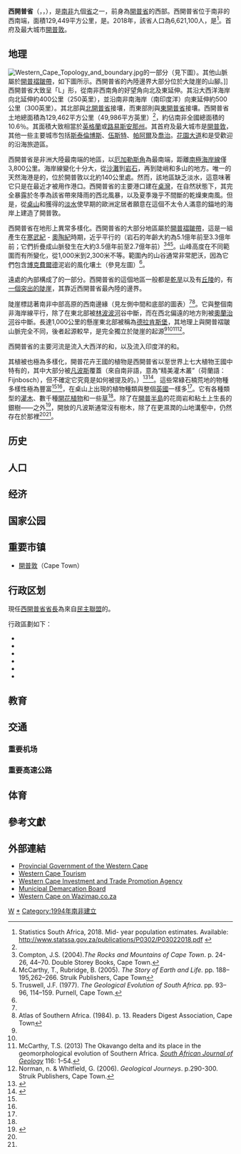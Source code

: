 {{NoteTA
| G1 = Country
| 1=zh-hans:乔治; zh-hant:喬治; zh-hk:佐治
}}
{{Infobox settlement
<!-- See Template:Infobox settlement for additional fields and descriptions -->
| name                            = 西開普省
| native_name                     = Wes-Kaap<br/>Western Cape
| settlement_type                 = {{SAF}}[[南非行政區劃|省份]]
<!-- images, nickname, motto --->
| image_flag                      = Flag of the Western Cape Province.png
| image_shield                    = 
| shield_link                     = 
| motto                           = 好望（Spes Bona）
<!-- maps and coordinates ------>
| image_map                       = Western Cape in South Africa.svg
| mapsize                         = 
| map_alt                         = Map showing the location of the Western Cape in the south-western part of South Africa
| map_caption                     = 西開普省在南非的位置
<!-- location ------------------>
| subdivision_type                = [[國家|國家]]
| subdivision_name                = {{SAF}}
<!-- established --------------->
| established_title               = 成立
| established_date                = 1994年4月27日
<!-- seat, smaller parts ------->
| seat_type                       = 省府<br/>及最大城市
| seat                            = [[开普敦|开普敦]]
| parts_type                      = [[南非自治市列表|区]]
| parts                           = 
| p1                              = {{le|開普敦市大都會自治市|City of Cape Town Metropolitan Municipality|開普敦市}}
| p2                              = {{le|西海岸區自治市|West Coast District Municipality|西海岸}}
| p3                              = {{le|瓦恩蘭角區自治市|Cape Winelands District Municipality|瓦恩蘭角}}
| p4                              = {{le|奧弗貝格區自治市|Overberg District Municipality|奧弗貝格}}
| p5                              = {{le|花園大道區自治市|Garden Route District Municipality|花園大道}}
| p6                              = {{le|中卡魯區自治市|Central Karoo District Municipality|中卡魯}}
| government_footnotes            = 
<!-- government type, leaders -->
| government_type                 = [[议会制|议会制]]
| leader_party                    = [[民主联盟_(南非)|民主联盟]]
| leader_title                    = [[西开普省省长|省长]]
| leader_name                     = {{le|阿伦·温德|Alan Winde}}
| leader_title1                   = 议会
| leader_name1                    = {{le|西开普省议会|Western Cape Provincial Parliament}}
<!-- area ---------------------->
| area_footnotes                  = <ref name="cib2011">{{cite book |title=Census 2011: Census in brief |url=http://www.statssa.gov.za/census/census_2011/census_products/Census_2011_Census_in_brief.pdf |publisher=Statistics South Africa |location=Pretoria |year=2012 |isbn=9780621413885 |access-date=2018-10-22 |archive-date=2015-11-13 |archive-url=https://web.archive.org/web/20151113164744/http://www.statssa.gov.za/census/census_2011/census_products/Census_2011_Census_in_brief.pdf |dead-url=no }}</ref>{{rp|9}}
| area_total_km2                  = 129462
| area_rank                       = {{le|南非各省面積列表|List of South African provinces by area|南非第4位}}
<!-- elevation ----------------->
| elevation_max_m                 = 2325
| elevation_min_m                 = 0
| elevation_max_footnotes         = 
| elevation_min_footnotes         = 
<!-- population ---------------->
| population_total                = 5822734
| population_as_of                = 2011
| population_footnotes            = <ref name="cib2011" />{{rp|18}}<ref>{{cite report |title=Mid-year population estimates, 2018 |publisher=Statistics South Africa |date=31 July 2018 |page=2 |url=http://www.statssa.gov.za/publications/P0302/P03022018.pdf |accessdate=29 July 2018 |archive-date=2018-07-23 |archive-url=https://web.archive.org/web/20180723182517/http://www.statssa.gov.za/publications/P0302/P03022018.pdf |dead-url=no }}</ref>
| population_density_km2          = auto
| population_est                  = 6621100
| pop_est_as_of                   = 2018
| population_rank                 = {{le|南非各省人口列表|List of South African provinces by population|南非第3位}}
| population_density_rank         = {{le|南非各省人口密度列表|List of South African provinces by population density|南非第4位}}
| population_demonym              = 
| population_note                 = 
<!-- demographics (section 1) -->
| demographics_type1              = 族群
| demographics1_footnotes         = <ref name="cib2011" />{{rp|21}}
| demographics1_title1            = [[有色人|有色人]]
| demographics1_info1             = 49%
| demographics1_title2            = [[黑人|黑人]]
| demographics1_info2             = 33%
| demographics1_title3            = [[南非白人|白人]]
| demographics1_info3             = 16%
| demographics1_title4            = [[印度裔南非人|印度裔]]/{{le|亞裔南非人|Asian South Africans|亞裔}}
| demographics1_info4             = 1%
| demographics1_title5            = 其他
| demographics1_info5             = 1%
<!-- demographics (section 2) -->
| demographics_type2              = 语言
| demographics2_footnotes         = <ref name="cib2011" />{{rp|25}}
| demographics2_title1            = [[南非语|南非语]]
| demographics2_info1             = 49.7%
| demographics2_title2            = [[科萨语|科萨语]]
| demographics2_info2             = 31.7%
| demographics2_title3            = [[南非英语|英语]]
| demographics2_info3             = 20.2%
<!-- time zone(s) -------------->
| timezone1                       = [[南非标准时间|南非标准时间]]
| utc_offset1                     = +2
<!-- postal codes, area code --->
| iso_code                        = ZA-WC
|blank_name_sec2                  = [[人类发展指数|HDI]]（2017）
|blank_info_sec2                  = 0.756<ref name="GlobalDataLab">{{Cite web|url=https://hdi.globaldatalab.org/areadata/shdi/|title=Sub-national HDI - Area Database - Global Data Lab|website=hdi.globaldatalab.org|language=en|access-date=2018-09-13|archive-date=2018-09-23|archive-url=https://web.archive.org/web/20180923120638/https://hdi.globaldatalab.org/areadata/shdi/|dead-url=no}}</ref><br/>{{color|#090|高}} · [[南非各省人类发展指数列表|南非第1位]]
<!-- website, footnotes -------->
| website                         = {{URL|http://www.westerncape.gov.za/}}
| footnotes                       = 
}}

'''西開普省'''（{{lang-af|Wes-Kaap}}，{{lang-en|Western Cape}}，{{lang-xh|iNtshona-Koloni}}），是[[南非|南非]]九個[[南非行政區劃|省]]之一，前身為[[開普省|開普省]]的西部。西開普省位于南非的西南端，面積129,449平方公里，是{{le|南非各省面積列表|List of South African provinces by area|南非面積第四大的省份}}。2018年，該省人口為6,621,100人，是{{le|南非各省人口列表|List of South African provinces by population|南非人口第三多的省份}}<ref>Statistics South Africa, 2018. Mid- year population estimates. Available: http://www.statssa.gov.za/publications/P0302/P03022018.pdf {{Wayback|url=http://www.statssa.gov.za/publications/P0302/P03022018.pdf |date=20180723182517 }}</ref>。首府及最大城市[[開普敦|開普敦]]。

== 地理 ==
[[File:Western_Cape_Topology_and_boundary.jpg|thumb]]的一部分（見下圖）。其他山脈屬於[[開普褶皺帶|開普褶皺帶]]，如下圖所示。西開普省的內陸邊界大部分位於大陡崖的山腳。]]
西開普省大致呈「L」形，從南非西南角的好望角向北及東延伸。其沿大西洋海岸向北延伸約400公里（250英里），並沿南非南海岸（南印度洋）向東延伸約500公里（300英里）。其北部與[[北開普省|北開普省]]接壤，而東部則與[[東開普省|東開普省]]接壤。西開普省土地總面積為129,462平方公里（49,986平方英里）<ref name="cib2011" />{{rp|9}}，約佔南非全國總面積的10.6％。其面積大致相當於[[英格蘭|英格蘭]]或[[路易斯安那州|路易斯安那州]]。其首府及最大城市是[[開普敦|開普敦]]，其他一些主要城市包括[[斯泰倫博斯|斯泰倫博斯]]、[[伍斯特_(西開普省)|伍斯特]]、[[帕阿爾|帕阿爾]]及[[喬治_(西開普省)|喬治]]。[[花園大道|花園大道]]和{{le|奧弗貝格|Overberg}}是受歡迎的沿海旅遊區。

西開普省是非洲大陸最南端的地區，以[[厄加勒斯角|厄加勒斯角]]為最南端，距離[[南極|南極]][[海岸線|海岸線]]僅3,800公里。海岸線變化十分大，從[[沙灘|沙灘]]到[[岩石|岩石]]，再到陡峭和多山的地方。唯一的天然海港是{{le|西海岸 (西開普省)|West Coast, Western Cape|西海岸}}的{{le|薩爾達尼亞灣|Saldanha Bay}}，位於開普敦以北約140公里處。然而，該地區缺乏淡水，這意味著它只是在最近才被用作港口。西開普省的主要港口建在[[桌灣|桌灣]]，在自然狀態下，其完全暴露於冬季為該省帶來降雨的西北風暴，以及夏季幾乎不間斷的乾燥東南風。但是，從[[桌山|桌山]]和{{le|魔鬼峰 (開普敦)|Devil's Peak (Cape Town)|魔鬼峰}}獲得的[[淡水|淡水]]使早期的歐洲定居者願意在這個不太令人滿意的錨地的海岸上建造了開普敦。

西開普省在地形上異常多樣化。西開普省的大部分地區屬於[[開普褶皺帶|開普褶皺帶]]，這是一組產生在[[寒武紀|寒武紀]] - [[奧陶紀|奧陶紀]]時期，近乎平行的{{le|桌山砂岩|Table Mountain Sandstone}}（岩石的年齡大約為5.1億年前至3.3億年前；它們折疊成山脈發生在大約3.5億年前至2.7億年前）<ref name=compton>Compton, J.S. (2004).''The Rocks and Mountains of Cape Town''. p. 24-26, 44–70. Double Storey Books, Cape Town.</ref><ref name=McCarthy>McCarthy, T., Rubridge, B. (2005). ''The Story of Earth and Life.'' pp. 188–195,262–266. Struik Publishers, Cape Town</ref><ref name=Truswell>Truswell, J.F. (1977). ''The Geological Evolution of South Africa''. pp. 93–96, 114–159. Purnell, Cape Town.</ref>。山峰高度在不同範圍而有所變化，從1,000米到2,300米不等。範圍內的山谷通常非常肥沃，因為它們包含[[開普褶皺帶|博克費爾德]]泥岩的風化壤土（參見左圖）<ref name=McCarthy />。

遠處的內部構成了{{le|卡魯|Karoo}}的一部分。西開普省的這個地區一般都是[[乾旱|乾旱]]以及有[[丘陵|丘陵]]的，有[[大陡崖|一個突出的陡崖]]，其靠近西開普省最內陸的邊界。

陡崖標誌著南非中部高原的西南邊緣（見左側中間和底部的圖表）<ref name=McCarthy /><ref name= "Altas">Atlas of Southern Africa. (1984). p. 13. Readers Digest Association, Cape Town</ref>。它與整個南非海岸線平行，除了在東北部被[[林波波河|林波波河]]谷中斷，而在西北偏遠的地方則被[[奧蘭治河|奧蘭治河]]谷中斷。長達1,000公里的懸崖東北部被稱為[[德拉肯斯堡山脈|德拉肯斯堡]]，其地理上與開普褶皺山脈完全不同，後者起源較早，是完全獨立於陡崖的起源<ref name=McCarthy /><ref name=Truswell /><ref name= McCarthy1>McCarthy, T.S. (2013) The Okavango delta and its place in the geomorphological evolution of Southern Africa. ''[[South_African_Journal_of_Geology|South African Journal of Geology]]'' 116: 1–54.</ref><ref name=norman>Norman, n. & Whitfield, G. (2006). ''Geological Journeys''. p.290-300. Struik Publishers, Cape Town.</ref>。

西開普省的主要河流是流入大西洋的{{le|伯格河|Berg River}}和{{le|象河 (西開普省)|Olifants River (Western Cape)|象河}}，以及流入印度洋的{{le|布里德河|Breede River}}和{{le|古利茨河|Gourits River}}。

其植被也極為多樣化，開普花卉王國的植物是西開普省以至世界上七大植物王國中特有的，其中大部分被[[凡波斯|凡波斯]]覆蓋（來自南非語，意為“精美灌木叢”（荷蘭語：Fijnbosch），但不確定它究竟是如何被提及的。）<ref name=manning>{{cite book|last1=Manning|first1=John|title=Field Guide to Fynbos|date=2007|publisher=Struik Publishers|location=Cape Town| isbn=9781770072657|pages=8–23|url= |lpg= |chapter=The World of Fynbos}}</ref><ref name=maytham>{{cite book|last1=Trinder-Smith|first1=Terry|title=Wild Flowers of the Table Mountain National Park|date=2006|publisher=Botanical Society of South Africa|location=Cape Town| isbn=1874999600|pages=19–35|url= |lpg= |chapter=Introduction}}</ref>。這些常綠石楠荒地的物種多樣性極為豐富<ref name=manning /><ref name=maytham />，在桌山上出現的植物種類與整個[[英國|英國]]一樣多<ref name=maytham />。它有各種類型的[[灌木|灌木]]、數千種[[開花植物|開花植物]]和一些[[草|草]]<ref name=manning />。除了在[[開普半島|開普半島]]的花崗岩和粘土上生長的銀樹——{{le|千層銀|Leucadendron argenteum}}之外<ref name=manning2>{{cite book|last1=Manning|first1=John|title=Field Guide to Fynbos|date=2007|publisher=Struik Publishers|location=Cape Town| isbn=9781770072657|page=258|url= |lpg= |chapter=Cone Bush, Tolbos}}</ref>，開放的凡波斯通常沒有樹木，除了在更濕潤的山地溝壑中，{{le|高地山地雨林|Afromontane}}仍然存在於那裡<ref name=manning /><ref name=maytham />。

== 历史 ==

== 人口 ==

== 经济 ==

== 国家公园 ==

== 重要市镇 ==
* [[開普敦|開普敦]]（Cape Town）

== 行政区划 ==
現任[[西開普省省長|西開普省省長]]為來自[[民主聯盟_(南非)|民主聯盟]]的{{le|阿倫·溫德|Alan Winde}}。

行政區劃如下：
* {{le|開普敦市大都會自治市|City of Cape Town Metropolitan Municipality}}
* {{le|西海岸區自治市|West Coast District Municipality}}
* {{le|瓦恩蘭角區自治市|Cape Winelands District Municipality}}
* {{le|奧弗貝格區自治市|Overberg District Municipality}}
* {{le|花園大道區自治市|Garden Route District Municipality}}
* {{le|中卡魯區自治市|Central Karoo District Municipality}}

== 教育 ==

== 交通 ==

=== 重要机场 ===

=== 重要高速公路 ===

== 体育 ==

== 參考文獻 ==
{{Reflist|30em}}

== 外部連結 ==
{{Portal box|非洲}}
{{Commons category|Western Cape}}
{{wikivoyage|西開普省}}

* [http://www.westerncape.gov.za/ Provincial Government of the Western Cape] {{Wayback|url=http://www.westerncape.gov.za/ |date=20150706062641 }}
* [https://web.archive.org/web/20071126003322/http://www.tourismcapetown.co.za/ Western Cape Tourism]
* [http://www.wesgro.org.za/ Western Cape Investment and Trade Promotion Agency]{{Webarchive|url=https://archive.is/20060923071115/http://www.wesgro.org.za/ |date=2006-09-23 }}
* [https://web.archive.org/web/20090426025726/http://www.demarcation.org.za/ Municipal Demarcation Board]
* [http://wazimap.co.za/profiles/province-WC/ Western Cape on Wazimap.co.za] {{Wayback|url=http://wazimap.co.za/profiles/province-WC/ |date=20160320081938 }}

{{南非行政區劃}}

{{coord|34|S|20|E|region:ZA_type:adm1st_dim:670km|display=title}}

{{Authority control}}
{{DEFAULTSORT:Western Cape}}

[[Category:南非省份|W]]
[[Category:西開普省|*]]
[[Category:1994年南非建立|Category:1994年南非建立]]